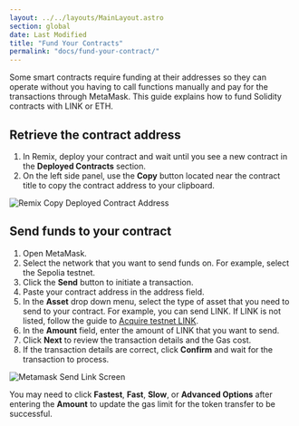 ```yaml
---
layout: ../../layouts/MainLayout.astro
section: global
date: Last Modified
title: "Fund Your Contracts"
permalink: "docs/fund-your-contract/"
---
```



Some smart contracts require funding at their addresses so they can operate without you having to call functions manually and pay for the transactions through MetaMask. This guide explains how to fund Solidity contracts with LINK or ETH.

## Retrieve the contract address

1. In Remix, deploy your contract and wait until you see a new contract in the **Deployed Contracts** section.
1. On the left side panel, use the **Copy** button located near the contract title to copy the contract address to your clipboard.

![Remix Copy Deployed Contract Address](/files/25d2c8e-Screen_Shot_2020-09-08_at_7.15.50_AM.png)

## Send funds to your contract

1. Open MetaMask.
1. Select the network that you want to send funds on. For example, select the Sepolia testnet.
1. Click the **Send** button to initiate a transaction.
1. Paste your contract address in the address field.
1. In the **Asset** drop down menu, select the type of asset that you need to send to your contract. For example, you can send LINK. If LINK is not listed, follow the guide to [Acquire testnet LINK](/resources/acquire-link/).
1. In the **Amount** field, enter the amount of LINK that you want to send.
1. Click **Next** to review the transaction details and the Gas cost.
1. If the transaction details are correct, click **Confirm** and wait for the transaction to process.

![Metamask Send Link Screen](/files/867073d-metamask.png)

<Aside type="caution" title="Transaction fee didn't update?">

You may need to click **Fastest**, **Fast**, **Slow**, or **Advanced Options** after entering the **Amount** to update the gas limit for the token transfer to be successful.

</Aside>
